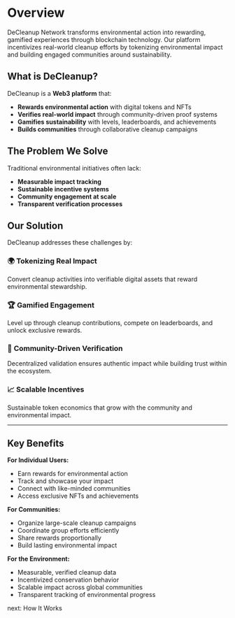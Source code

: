 # Overview

DeCleanup Network transforms environmental action into rewarding, gamified experiences through blockchain technology. Our platform incentivizes real-world cleanup efforts by tokenizing environmental impact and building engaged communities around sustainability.

## What is DeCleanup?

DeCleanup is a **Web3 platform** that:
- **Rewards environmental action** with digital tokens and NFTs
- **Verifies real-world impact** through community-driven proof systems
- **Gamifies sustainability** with levels, leaderboards, and achievements
- **Builds communities** through collaborative cleanup campaigns

## The Problem We Solve

Traditional environmental initiatives often lack:
- **Measurable impact tracking**
- **Sustainable incentive systems** 
- **Community engagement at scale**
- **Transparent verification processes**

## Our Solution

DeCleanup addresses these challenges by:

### 🌍 **Tokenizing Real Impact**
Convert cleanup activities into verifiable digital assets that reward environmental stewardship.

### 🏆 **Gamified Engagement**
Level up through cleanup contributions, compete on leaderboards, and unlock exclusive rewards.

### 🤝 **Community-Driven Verification**
Decentralized validation ensures authentic impact while building trust within the ecosystem.

### 📈 **Scalable Incentives**
Sustainable token economics that grow with the community and environmental impact.

---

## Key Benefits

**For Individual Users:**
- Earn rewards for environmental action
- Track and showcase your impact
- Connect with like-minded communities
- Access exclusive NFTs and achievements

**For Communities:**
- Organize large-scale cleanup campaigns
- Coordinate group efforts efficiently
- Share rewards proportionally
- Build lasting environmental impact

**For the Environment:**
- Measurable, verified cleanup data
- Incentivized conservation behavior
- Scalable impact across global communities
- Transparent tracking of environmental progress

<nav className='flex items-center justify-end space-x-2'>
  <ArrowRight />
  <Link href='/how-it-works'>next: How It Works</Link>
</nav> 
